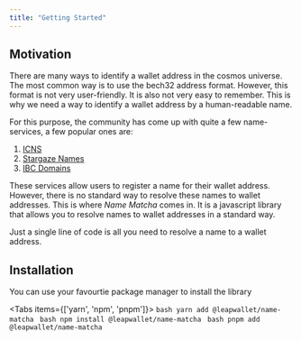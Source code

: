 ```yaml
---
title: "Getting Started"
---
```



## Motivation

There are many ways to identify a wallet address in the cosmos universe. The most common way is to use the bech32 address format. However, this format is not very user-friendly. It is also not very easy to remember. This is why we need a way to identify a wallet address by a human-readable name.

For this purpose, the community has come up with quite a few name-services, a few popular ones are:

1. [ICNS](https://www.icns.xyz)
2. [Stargaze Names](https://www.stargaze.zone/names)
3. [IBC Domains](https://ibc.domains)

These services allow users to register a name for their wallet address. However, there is no standard way to resolve these names to wallet addresses. This is where _Name Matcha_ comes in. It is a javascript library that allows you to resolve names to wallet addresses in a standard way.

Just a single line of code is all you need to resolve a name to a wallet address.

## Installation

You can use your favourtie package manager to install the library

<Tabs items={['yarn', 'npm', 'pnpm']}>
  <Tab>
    ```bash
    yarn add @leapwallet/name-matcha
    ```
  </Tab>
  <Tab>
    ```bash
    npm install @leapwallet/name-matcha
    ```
  </Tab>
  <Tab>
    ```bash
    pnpm add @leapwallet/name-matcha
    ```
  </Tab>
</Tabs>
